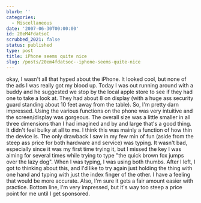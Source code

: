 ```yaml
---
blurb: ''
categories:
  - Miscellaneous
date: '2007-06-30T00:00:00'
id: 20eM4FdatsoC
scrubbed_2021: false
status: published
type: post
title: iPhone seems quite nice
slug: /posts/20em4fdatsoc--iphone-seems-quite-nice
---
```


okay, I wasn't all that hyped about the iPhone. It looked cool, but
none of the ads I was really got my blood up. Today I was out
running around with a buddy and he suggested we stop by the local
apple store to see if they had one to take a look at. They had
about 8 on display (with a huge ass security guard standing about
10 feet away from the table). So, I'm pretty darn impressed. Using
the various functions on the phone was very intuitive and the
screen/display was gorgeous. The overall size was a little smaller
in all three dimensions than I had imagined and by and large that's
a good thing. It didn't feel bulky at all to me. I think this was
mainly a function of how thin the device is. The only drawback I
saw in my few min of fun (aside from the steep ass price for both
hardware and service) was typing. It wasn't bad, especially since
it was my first time trying it, but I missed the key I was aiming
for several times while trying to type "the quick brown fox jumps
over the lazy dog". When I was typing, I was using both thumbs.
After I left, I got to thinking about this, and I'd like to try
again just holding the thing with one hand and typing with just the
index finger of the other. I have a feeling that would be more
accurate. Also, I'm sure it gets a fair amount easier with
practice. Bottom line, I'm very impressed, but it's way too steep a
price point for me until I get sponsored.
